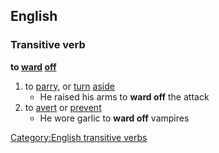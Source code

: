 ==English==
===Transitive verb===
'''to [[ward]] [[off]]'''
#to [[parry]], or [[turn]] [[aside]]
#* He raised his arms to '''ward off''' the attack
#to [[avert]] or [[prevent]]
#* He wore garlic to '''ward off''' vampires
[[Category:English transitive verbs]]